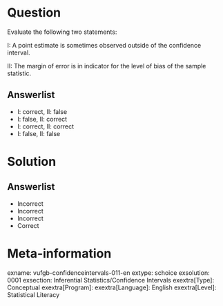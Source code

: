 Question
========
  
Evaluate the following two statements:
  
I: A point estimate is sometimes observed outside of the confidence interval.

II: The margin of error is in indicator for the level of bias of the sample statistic.


Answerlist
----------
* I: correct,  II: false
* I: false,   II: correct
* I: correct,  II: correct
* I: false,   II: false



Solution
========
  
Answerlist
----------
* Incorrect
* Incorrect
* Incorrect
* Correct

Meta-information
================
exname: vufgb-confidenceintervals-011-en
extype: schoice
exsolution: 0001
exsection: Inferential Statistics/Confidence Intervals
exextra[Type]: Conceptual
exextra[Program]: 
exextra[Language]: English
exextra[Level]: Statistical Literacy
